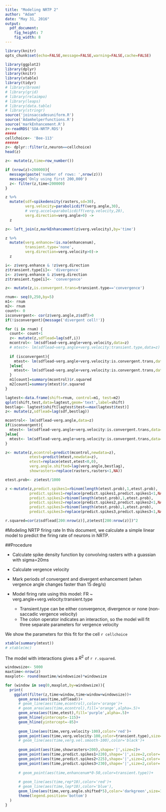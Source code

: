 ```yaml
---
title: "Modeling NRTP 2"
author: "Adam"
date: "May 31, 2016"
output: 
  pdf_document: 
    fig_height: 7
    fig_width: 8
---
```


```r
library(knitr)
opts_chunk$set(echo=FALSE,message=FALSE,warning=FALSE,cache=FALSE)
```

```r

library(ggplot2)
library(dplyr)
library(knitr)
library(xtable)
library(tidyr)
# library(broom)
# library(grid)
# library(relaimpo)
# library(leaps)
# library(data.table)
# library(stringr)
source('joinsaccadesuniform.R')
source('Adamhelperfunctions.R')
source('markEnhancement.R')
z<-readRDS('SOA-NRTP.RDS')
#####
cellchoice<- 'Bee-113'
######
z<- dplyr::filter(z,neuron==cellchoice)
head(z)
```


```r
z<- mutate(z,time=row_number())

if (nrow(z)>200000){
  message(paste('number of rows: ',nrow(z)))
  message('Only using first 200,000')
  z<- filter(z,time<200000)
}

z %>%
  mutate(sdf=spikedensity(rasters,sd=30),
         verg.velocity=parabolicdiff(verg.angle,30),
         # verg.accel=parabolicdiff(verg.velocity,20),
         verg.direction=verg.angle>0) ->
  z

z<- left_join(z,markEnhancement(z$verg.velocity),by='time')

z %>%
  mutate(verg.enhance=!is.na(enhancenum),
         transient.type='none',
         verg.direction=verg.velocity>0)->
  z

i<- z$verg.enhance & !z$verg.direction
z$transient.type[i]<- 'divergence'
i<- z$verg.enhance & z$verg.direction
z$transient.type[i]<- 'convergence'

z<- mutate(z,is.convergent.trans=transient.type=='convergence')

```

```r
rnum<- seq(0,250,by=5)
m1<- rnum
m2<- rnum
count<- 0
isconvergent<- cor(z$verg.angle,z$sdf)>0
if(!isconvergent){message('divergent cell!')}

for (i in rnum) {
  count<- count+1
  z<- mutate(z,sdflead=lag(sdf,i))
  mcontrol<- lm(sdflead~verg.angle+verg.velocity,data=z)
  # mtest<- lm(sdflead~verg.angle+verg.velocity:transient.type,data=z)
  
  if (isconvergent){
    mtest<- lm(sdflead~verg.angle+verg.velocity:is.convergent.trans,data=filter(z,!transient.type=='divergence'))
  }else{
    mtest<- lm(sdflead~verg.angle+verg.velocity:is.convergent.trans,data=filter(z,!transient.type=='convergence'))
  }
  m1[count]=summary(mcontrol)$r.squared
  m2[count]=summary(mtest)$r.squared
}

lagtest<-data.frame(shift=rnum, control=m1, test=m2)
qplot(shift,test,data=lagtest,geom='text',label=shift)
bestlag<- lagtest$shift[lagtest$test==max(lagtest$test)]
z<- mutate(z,sdflead=lag(sdf,bestlag))
```


```r

mcontrol<- lm(sdflead~verg.angle,data=z)
if(isconvergent){
  mtest<- lm(sdflead~verg.angle+verg.velocity:is.convergent.trans,data=filter(z,!transient.type=='divergence'))
}else{
  mtest<- lm(sdflead~verg.angle+verg.velocity:is.convergent.trans,data=filter(z,!transient.type=='convergence'))
}

z<- mutate(z,econtrol=predict(mcontrol,newdata=z),
           etest=predict(mtest,newdata=z),
           etest=replace(etest,etest<0,0),
           verg.angle.shifted=lag(verg.angle,bestlag),
           showrasters=replace(rasters,rasters<1,NA))

etest.prob<- z$etest/1000

z <-mutate(z,predict.spikes1=rbinom(length(etest.prob),1,etest.prob),
           predict.spikes1=replace(predict.spikes1,predict.spikes1<1,NA),
           predict.spikes2=rbinom(length(etest.prob),1,etest.prob),
           predict.spikes2=replace(predict.spikes2,predict.spikes2<1,NA),
           predict.spikes3=rbinom(length(etest.prob),1,etest.prob),
           predict.spikes3=replace(predict.spikes3,predict.spikes3<1,NA))

r.squared=cor(z$sdflead[200:nrow(z)],z$etest[200:nrow(z)])^2

```

\newpage


#Modeling NRTP firing rate
In this document, we calculate a simple linear model to predict the firing rate of neurons in NRTP.

##Procedure

* Calculate spike density function by convolving rasters with a guassian with sigma=20ms

* Calculate vergence velocity

* Mark periods of convergent and divergent enhancement (when vergence angle changes faster than 15 deg/s)

* Model firing rate using this model: FR ~ verg.angle+verg.velocity:transient.type 
    + Transient.type can be either convergence, divergence or none (non-saccadic vergence velocity)
    + The colon operator indicates an interaction, so the model will fit three separate parameters for vergence velocity

We show the parameters for this fit for the cell `r cellchoice`

```r
xtable(summary(mtest))
# xtable(mc)
```

The model with interactions gives a $R^2$ of `r r.squared`. 

```r
windowsize<- 5000
maxtime<-nrow(z)
maxplot<- round(maxtime/windowsize)*windowsize

for (window in seq(0,maxplot,by=windowsize)){
  print(
    ggplot(filter(z,time>window,time<window+windowsize))+
      geom_area(aes(time,sdflead))+
      # geom_line(aes(time,econtrol),color='orange')+
      # geom_area(aes(time,econtrol),fill='orange',alpha=.5)+
      geom_area(aes(time,etest),fill='purple',alpha=.5)+
      geom_hline(yintercept=-115)+
      geom_hline(yintercept=-85)+
      
      geom_line(aes(time,verg.velocity-100),color='red')+
      geom_point(aes(time,verg.velocity-100,color=transient.type),size=1,data=filter(z, time>window,time<window+windowsize,enhancenum>0))+
      # geom_line(aes(time,verg.vel.smooth-100),color='black')+
      
      geom_point(aes(time,showrasters+200),shape='|',size=2)+
      geom_point(aes(time,predict.spikes1+220),shape='|',size=2,color='purple')+
      geom_point(aes(time,predict.spikes2+225),shape='|',size=2,color='purple')+
      geom_point(aes(time,predict.spikes3+230),shape='|',size=2,color='purple')+
      
      # geom_point(aes(time,enhancenum*0-50,color=transient.type))+
      
      # geom_line(aes(time,rep*10),color='red')+
      # geom_line(aes(time,lep*10),color='blue'),
      geom_line(aes(time,verg.angle.shifted*5),color='darkgreen',size=1.5)+
      theme(legend.position='bottom')
  )
}

```